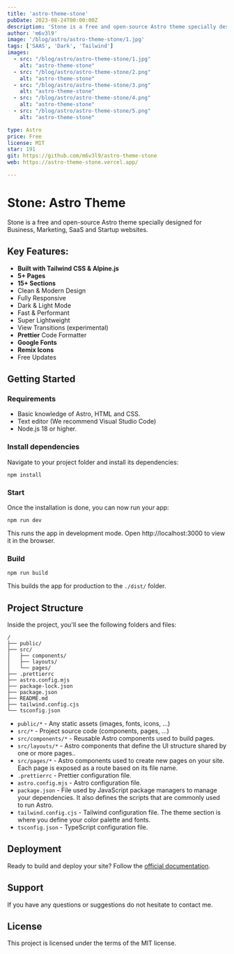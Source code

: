```yaml
---
title: 'astro-theme-stone'
pubDate: 2023-08-24T00:00:00Z
description: 'Stone is a free and open-source Astro theme specially designed for Business, Marketing, SaaS and Startup websites. '
author: 'm6v3l9'
image: '/blog/astro/astro-theme-stone/1.jpg'
tags: ['SAAS', 'Dark', 'Tailwind']
images:
  - src: "/blog/astro/astro-theme-stone/1.jpg"
    alt: "astro-theme-stone"
  - src: "/blog/astro/astro-theme-stone/2.png"
    alt: "astro-theme-stone"
  - src: "/blog/astro/astro-theme-stone/3.png"
    alt: "astro-theme-stone"
  - src: "/blog/astro/astro-theme-stone/4.png"
    alt: "astro-theme-stone"
  - src: "/blog/astro/astro-theme-stone/5.png"
    alt: "astro-theme-stone"

type: Astro
price: Free
license: MIT
star: 191
git: https://github.com/m6v3l9/astro-theme-stone
web: https://astro-theme-stone.vercel.app/

---
```


# Stone: Astro Theme

Stone is a free and open-source Astro theme specially designed for Business, Marketing, SaaS and Startup websites.

## Key Features:

- **Built with Tailwind CSS & Alpine.js**
- **5+ Pages**
- **15+ Sections**
- Clean & Modern Design
- Fully Responsive
- Dark & Light Mode
- Fast & Performant
- Super Lightweight
- View Transitions (experimental)
- **Prettier** Code Formatter
- **Google Fonts**
- **Remix Icons**
- Free Updates

## Getting Started

### Requirements

- Basic knowledge of Astro, HTML and CSS.
- Text editor (We recommend Visual Studio Code)
- Node.js 18 or higher.

### Install dependencies

Navigate to your project folder and install its dependencies:

```
npm install
```

### Start

Once the installation is done, you can now run your app:

```
npm run dev
```

This runs the app in development mode. Open http://localhost:3000 to view it in the browser.

### Build

```
npm run build
```

This builds the app for production to the `./dist/` folder.

## Project Structure

Inside the project, you'll see the following folders and files:

```
/
├── public/
├── src/
│   ├── components/
│   ├── layouts/
│   └── pages/
├── .prettierrc
├── astro.config.mjs
├── package-lock.json
├── package.json
├── README.md
├── tailwind.config.cjs
└── tsconfig.json
```

- `public/*` - Any static assets (images, fonts, icons, ...)
- `src/*` - Project source code (components, pages, ...)
- `src/components/*` - Reusable Astro components used to build pages.
- `src/layouts/*` - Astro components that define the UI structure shared by one or more pages..
- `src/pages/*` - Astro components used to create new pages on your site. Each page is exposed as a route based on its file name.
- `.prettierrc` - Prettier configuration file.
- `astro.config.mjs` - Astro configuration file.
- `package.json` - File used by JavaScript package managers to manage your dependencies. It also defines the scripts that are commonly used to run Astro.
- `tailwind.config.cjs` - Tailwind configuration file. The theme section is where you define your color palette and fonts.
- `tsconfig.json` - TypeScript configuration file.

## Deployment

Ready to build and deploy your site? Follow the [official documentation](https://docs.astro.build/en/guides/deploy/).

## Support

If you have any questions or suggestions do not hesitate to contact me.

## License

This project is licensed under the terms of the MIT license.

